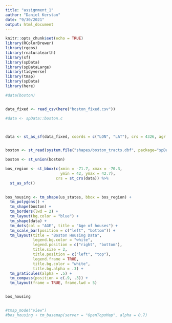 ```yaml
---
title: "assignment_1"
author: "Daniel Kerstan"
date: "9/30/2021"
output: html_document
---
```


```r
knitr::opts_chunk$set(echo = TRUE)
library(RColorBrewer)
library(rgeos)
library(rnaturalearth)
library(sf)
library(spData)
library(spDataLarge)
library(tidyverse)
library(tmap)
library(spData)
library(here)
```


```r
#data(boston)


data_fixed <- read_csv(here("boston_fixed.csv"))
```


```r




#data <- spData::boston.c



data <- st_as_sf(data_fixed, coords = c("LON", "LAT"), crs = 4326, agr = "constant")



```

```r
boston <- st_read(system.file("shapes/boston_tracts.dbf", package="spData"))

boston <- st_union(boston)
```


```r
bos_region <- st_bbox(c(xmin = -71.7, xmax = -70.3,
                        ymin = 42, ymax = 42.7),
                      crs = st_crs(data)) %>% 
  st_as_sfc()
  

bos_housing <- tm_shape(us_states, bbox = bos_region) +
  tm_polygons() +
  tm_shape(boston) +
  tm_borders(lwd = 2) +
  tm_layout(bg.color = "blue") +
  tm_shape(data) +
  tm_dots(col = "AGE", title = "Age of houses") +
  tm_scale_bar(position = c("left", "bottom")) + 
  tm_layout(title = "Boston Housing Data", 
            legend.bg.color = "white", 
            legend.position = c("right", "bottom"),
            title.size = 2,
            title.position = c("left", "top"),
            legend.frame = TRUE,
            title.bg.color = "white",
            title.bg.alpha = .3) +
  tm_graticules(alpha = .5) +
  tm_compass(position = c(.9, .3)) +
  tm_layout(frame = TRUE, frame.lwd = 5)


bos_housing


#tmap_mode("view")
#bos_housing + tm_basemap(server = "OpenTopoMap", alpha = 0.7)
```

